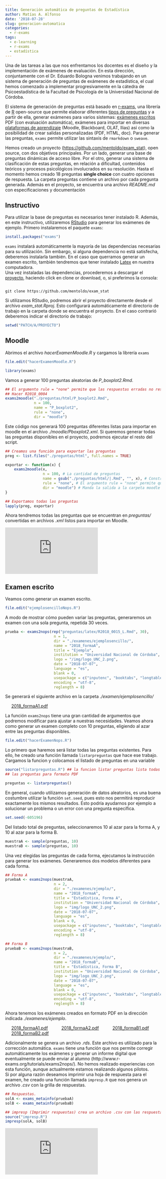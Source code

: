 ```yaml
---
title: Generación automática de preguntas de Estadística
author: Matías A. Alfonso
date: '2018-07-28'
slug: generacion-automatica
categories:
  - r-exams
tags:
  - e-learning
  - r-exams
  - estadística
---
```

Una de las tareas a las que nos enfrentamos los docentes es el diseño y la implementación de exámenes de evaluación. En esta dirección, conjuntamente con el Dr. Eduardo Bologna venimos trabajando en un sistema de generación de preguntas de exámenes de estadística, el cual hemos comenzado a implementar progresivamente en la cátedra de Psicoestadística de la Facultad de Psicología de la Universidad Nacional de Córdoba.  



El sistema de generación de preguntas está basado en [r-exams](http://www.r-exams.org/), una librería de [R](https://www.r-project.org/) open-source que permite elaborar diferentes [tipos de preguntas](http://www.r-exams.org/intro/dynamic/) y a partir de ella, generar exámenes para varios sistemas: [exámenes escritos](http://www.r-exams.org/intro/written/) PDF (con evaluación automática), exámenes para importar en diversas [plataformas de aprendizaje](http://www.r-exams.org/intro/elearning/) (Moodle, Blackboard, OLAT, Ilias) así como la posibilidad de crear salidas personalizadas (PDF, HTML, doc). Para generar las preguntas, `exams` permite utilizar las sintaxis de `rmarkdown` o `sweave`. 

Hemos creado un proyecto (<https://github.com/mentoldo/exam_stat>), open source, con dos objetivos principales. Por un lado, generar una base de preguntas dinámicas de acceso libre. Por el otro, generar una sistema de clasificación de estas preguntas, en relación a dificultad, contenidos teóricos y procesos psicológicos involucrados en su resolución.
Hasta el momento hemos creado 18 preguntas **single choice** con cuatro opciones de respuesta. La carpeta preguntas contiene un archivo por cada pregunta generada. Además en el proyecto, se encuentra una archivo *README.md* con especificaciones y documentación

## Instructivo

Para utilizar la base de preguntas es necesarios tener instalado R. Además, en este instructivo, utilizaremos [RStudio](https://www.rstudio.com/) para generar los exámenes de ejemplo.
Primero instalaremos el paquete `exams`:

```r

install.packages("exams")

```

`exams` instalará automáticamente la mayoría de las dependencias necesarias para su utilización. Sin embargo, si alguna dependencia no está satisfecha, deberemos instalarla también. En el caso que querramos generar un examen escrito, también tendremos que tener instalado [Latex](https://www.latex-project.org/get/) en nuestra computadora.  
Una vez instaladas las dependencias, procederemos a descargar el [proyecto](https://github.com/mentoldo/exam_stat), haciendo click en clone or download, o, si preferimos la consola:

```git

git clone https://github.com/mentoldo/exam_stat  

```
Si utilizamos RStudio, podremos abrir el proyecto directamente desde el archivo *exam_stat.Rproj*. Esto configurará automáticamente el directorio de trabajo en la carpeta donde se encuentra el proyecto. En el caso contrarió deberemos indicar el directorio de trabajo:
```r
setwd("PATCH/A/PROYECTO")
```

## Moodle

Abrimos el archivo *hacerExamenMoodle.R* y cargamos la librería `exams`

```r
file.edit("hacerExamenMoodle.R")

library(exams)
```

Vamos a generar 100 preguntas aleatorias de *P_boxplot2.Rmd*.

```r
## El argumento rule = "none" permite que las respuestas erradas no resten puntos
## Hacer R2018_0004
exams2moodle("./preguntas/html/P_boxplot2.Rmd",
             n = 100,
             name = "P_boxplot2",
             rule = "none",
             dir = "moodle")
```
Este código nos generará 100 preguntas diferentes listas para importar en moodle en el archivo *./moodle/Pboxplot2.xml*. Si queremos generar todas las preguntas disponibles en el proyecto, podremos ejecutar el resto del script.

```r
## Creamos una función para exportar las preguntas
preg <- list.files("./preguntas/html", full.names = TRUE)

exportar <- function(x) {
    exams2moodle(x,
                 n = 100, # La cantidad de preguntas
                 name = gsub("./preguntas/html/|.Rmd", "", x), # Construye el nombre a partir del nombre original
                 rule = "none", # El argumento rule = "none" permite que las respuestas erradas no resten puntos
                 dir = "moodle") # Manda la salida a la carpeta moodle
}

## Exportamos todas las preguntas
lapply(preg, exportar)
```
Ahora tendremos todas las preguntas que se encuentran en *preguntas/* convertidas en archivos *.xml* listos para importar en Moodle.

<div class="video-container">
<iframe src="https://www.youtube.com/embed/08UWCRCC004" frameborder="0" allow="autoplay; encrypted-media" allowfullscreen></iframe>
</div>
## Examen escrito

Veamos como generar un examen escrito.

```r
file.edit("ejemplosencilloNops.R")
```

A modo de mostrar cómo pueden variar las preguntas, generaremos un examen con una sola pregunta, repetida 30 veces.

```r
prueba <- exams2nops(rep("preguntas/latex/R2018_0015_L.Rmd", 30),
                      n = 1,
                      dir = "./examenes/ejemplosencillo/", 
                      name = "2018_formaA",
                      title = "Ejemplo",
                      institution = "Universidad Nacional de Córdoba",
                      logo = "/img/logo_UNC_2.png",
                      date = "2018-07-07",
                      language = "es",
                      blank = 0,
                      usepackage = c("inputenc", "booktabs", "longtable"),
                      encoding = "utf-8",
                      reglength = 8)
```

Se generará el siguiente archivo en la carpeta *./examen/ejemplosencillo/*

<a href=/doc/generacion-automatica/2018_formaA1.pdf style = "margin:20px">2018_formaA1.pdf</a>

La función `exams2nops` tiene una gran cantidad de argumentos que podremos modificar para ajustar a nuestras necesidades.
Veamos ahora como generar un examen completo con 10 preguntas, eligiendo al azar entre las preguntas disponibles.

```r
file.edit("hacerExamenNops.R")
```

Lo primero que haremos será listar todas las preguntas existentes. Para ello, he creado una función llamada `listarpreguntas` que hace ese trabajo. Cargamos la funcion y colocamos el listado de preguntas en una variable

```r
source("listarpreguntas.R") ## la funcion listar preguntas lista todas
## las preguntas para formato PDF

preguntas <- listarpreguntas()
```

En general, cuando utilizamos generación de datos aleatorios, es una buena costumbre utilizar la función `set.seed`, pues esto nos permitirá reproducir exactamente los mismos resultados. Esto podría ayudarnos por ejemplo a solucionar un problema o un error con una pregunta específica.

```r
set.seed(-605196)
```

Del listado total de preguntas, seleccionaremos 10 al azar para la forma A, y 10 al azar para la forma B.

```r
muestraA <- sample(preguntas, 10)
muestraB <- sample(preguntas, 10)
```

Una vez elegidas las preguntas de cada forma, ejecutamos la instrucción para generar los exámenes. Generaremos dos modelos diferentes para cada forma.

```r
## Forma A
pruebaA <- exams2nops(muestraA,
                      n = 2,
                      dir = "./examenes/ejemplo/", 
                      name = "2018_formaA",
                      title = "Estadística, Forma A",
                      institution = "Universidad Nacional de Córdoba",
                      logo = "img/logo_UNC_2.png",
                      date = "2018-07-07",
                      language = "es",
                      blank = 0,
                      usepackage = c("inputenc", "booktabs", "longtable"),
                      encoding = "utf-8",
                      reglength = 8)

## Forma B
pruebaB <- exams2nops(muestraB,
                      n = 2,
                      dir = "./examenes/ejemplo/", 
                      name = "2018_formaB",
                      title = "Estadística, Forma B",
                      institution = "Universidad Nacional de Córdoba",
                      logo = "img/logo_UNC_2.png",
                      date = "2018-07-07",
                      language = "es",
                      blank = 0,
                      usepackage = c("inputenc", "booktabs", "longtable"),
                      encoding = "utf-8",
                      reglength = 8)
```

Ahora tenemos los exámenes creados en formato PDF en la dirección indicada *./examenes/ejemplo*.  

<a href="/doc/generacion-automatica/2018_formaA1_1.pdf" style = "margin:20px">2018_formaA1.pdf</a>
<a href="/doc/generacion-automatica/2018_formaA2.pdf" style = "margin:20px">2018_formaA2.pdf</a>
<a href="/doc/generacion-automatica/2018_formaB1.pdf" style = "margin:20px">2018_formaB1.pdf</a>
<a href="/doc/generacion-automatica/2018_formaB2.pdf" style = "margin:20px">2018_formaB2.pdf</a>


Adicionalmente se genera un archivo *.rds*. Este archivo es utilizado para la corrección automática. `exams` tiene una función que nos permite corregir automáticamente los exámenes y generar un informe digital que eventualmente se puede enviar al alumno (http://www.r-exams.org/tutorials/exams2nops/). No hemos realizado experiencias con esta función, aunque actualmente estamos realizando algunos pilotos.  
Si por alguna razón deseamos imprimir una hoja de respuesta para el examen, he creado una función llamada `impresp.R` que nos genera un archivo *.csv* con la grilla de respuestas.

```r
## Respuestas.
solA <- exams_metainfo(pruebaA)
solB <- exams_metainfo(pruebaB)

## impresp (Imprimir respuestas) crea un archivo .csv con las respuestas correctas.
source("impresp.R")
impresp(solA, solB)
```  

<div class="video-container">
<iframe src="https://www.youtube.com/embed/CNcCDmgio_Q" frameborder="0" allowfullscreen></iframe>
</div>

